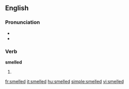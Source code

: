 ==English==

===Pronunciation===
* {{IPA|/'smεld/}}
* {{rhymes|ɛld}}

===Verb===
'''smelled'''

# {{past of|smell}}

[[fr:smelled]]
[[it:smelled]]
[[hu:smelled]]
[[simple:smelled]]
[[vi:smelled]]